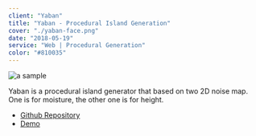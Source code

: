```yaml
---
client: "Yaban"
title: "Yaban - Procedural Island Generation"
cover: "./yaban-face.png"
date: "2018-05-19"
service: "Web | Procedural Generation"
color: "#810035"
---
```


![a sample](./yaban-face.png "A Sample")

Yaban is a procedural island generator that based on two 2D noise map.  
One is for moisture, the other one is for height.

* [Github Repository](https://github.com/cevherkarakoc/Yaban "Github")
* [Demo](https://ceveka.com/Yaban/ "Demo")
